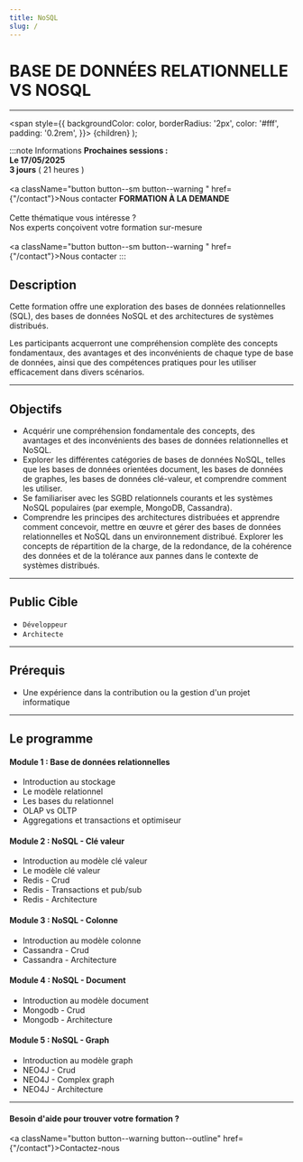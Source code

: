 ```yaml
---
title: NoSQL
slug: /
---
```





#  BASE DE DONNÉES RELATIONNELLE VS NOSQL

------------





  <span
    style={{
      backgroundColor: color,
      borderRadius: '2px',
      color: '#fff',
      padding: '0.2rem',
    }}>
    {children}
  </span>
);

:::note  Informations
<Tabs>
  <TabItem value="standard" label="STANDARD" default>
      <b> Prochaines sessions :</b><br/>
      <b> <CalendarMonthIcon viewBox="0 -14 36 36"/> Le 17/05/2025</b><br/>
      <b> <AccessTimeIcon viewBox="0 -14 36 36"/> 3 jours</b> ( 21 heures ) <br/><br/>
      <a className="button button--sm  button--warning " href={"/contact"}>Nous contacter</a>
  </TabItem>
  <TabItem value="sur-mesure" label="SUR-MESURE">
    <b>FORMATION À LA DEMANDE</b> <br/><br/>
      Cette thématique vous intéresse ?<br/>
      Nos experts conçoivent votre formation sur-mesure<br/><br/>
      <a className="button button--sm  button--warning " href={"/contact"}>Nous contacter</a>
  </TabItem>
</Tabs>
:::

## Description

Cette formation offre une exploration des bases de données relationnelles (SQL), des bases de données NoSQL et des architectures de systèmes distribués.

Les participants acquerront une compréhension complète des concepts fondamentaux, des avantages et des inconvénients de chaque type de base de données, ainsi que des compétences pratiques pour les utiliser efficacement dans divers scénarios.

----------

## Objectifs

+ Acquérir une compréhension fondamentale des concepts, des avantages et des inconvénients des bases de données relationnelles et NoSQL.
+ Explorer les différentes catégories de bases de données NoSQL, telles que les bases de données orientées document, les bases de données de graphes, les bases de données clé-valeur, et comprendre comment les utiliser.
+ Se familiariser avec les SGBD relationnels courants et les systèmes NoSQL populaires (par exemple, MongoDB, Cassandra).
+ Comprendre les principes des architectures distribuées et apprendre comment concevoir, mettre en œuvre et gérer des bases de données relationnelles et NoSQL dans un environnement distribué. Explorer les concepts de répartition de la charge, de la redondance, de la cohérence des données et de la tolérance aux pannes dans le contexte de systèmes distribués.

----------

## Public Cible

+ `Développeur`
+ `Architecte`

----------

## Prérequis

+ Une expérience dans la contribution ou la gestion d'un projet informatique

----------

## Le programme

#### Module 1 : Base de données relationnelles

+ Introduction au stockage
+ Le modèle relationnel
+ Les bases du relationnel
+ OLAP vs OLTP
+ Aggregations et transactions et optimiseur

#### Module 2 :  NoSQL - Clé valeur

+ Introduction au modèle clé valeur
+ Le modèle clé valeur
+ Redis - Crud
+ Redis - Transactions et pub/sub
+ Redis - Architecture

#### Module 3 : NoSQL - Colonne

+ Introduction au modèle colonne
+ Cassandra - Crud
+ Cassandra - Architecture

#### Module 4 : NoSQL - Document

+ Introduction au modèle document
+ Mongodb - Crud
+ Mongodb - Architecture

#### Module 5 : NoSQL - Graph

+ Introduction au modèle graph
+ NEO4J - Crud
+ NEO4J - Complex graph
+ NEO4J - Architecture

----------

#### Besoin d'aide pour trouver votre formation ?

<a className="button button--warning button--outline" href={"/contact"}>Contactez-nous </a>